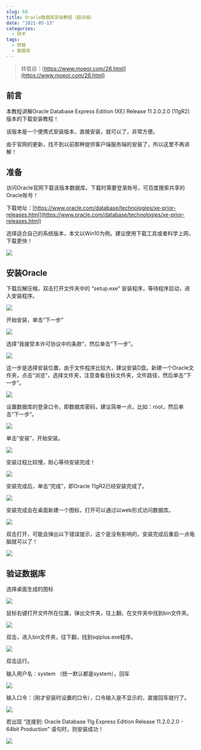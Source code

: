 ```yaml
---
slug: 68
title: Oracle数据库安装教程（超详细）
date: "2021-05-13"
categories: 
  - 技术
tags: 
  - 转载
  - 数据库
---
```





>转载自：[https://www.moeor.com/26.html](https://www.moeor.com/26.html)

## 前言

本教程讲解Oracle Database Express Edition (XE) Release 11.2.0.2.0 (11gR2)版本的下载安装教程！

该版本是一个便携式安装版本，直接安装，就可以了，非常方便。

由于官网的更新，找不到以前那种提供客户端服务端的安装了，所以这里不再讲解！

## 准备

访问Oracle官网下载该版本数据库。下载时需要登录账号，可百度搜索共享的Oracle账号！

下载地址：[https://www.oracle.com/database/technologies/xe-prior-releases.html](https://www.oracle.com/database/technologies/xe-prior-releases.html)

选择适合自己的系统版本，本文以Win10为例。建议使用下载工具或者科学上网，下载更快！

![](https://imgurl.zburu.com/images/2021/05/11/99cc9b081e46194f8b640e2f352d89f6.png)

## 安装Oracle

下载后解压缩，双击打开文件夹中的 “setup.exe" 安装程序，等待程序启动，进入安装程序。

![](https://imgurl.zburu.com/images/2021/05/13/df3abc5a83b7c91f00cf6cf567e1b359.png)

开始安装，单击“下一步”

![](https://imgurl.zburu.com/images/2021/05/13/6b374bd36f944a00280fab1e2f815373.png)

选择“我接受本许可协议中的条款”，然后单击“下一步”。

![](https://imgurl.zburu.com/images/2021/05/13/3d6083366f666aec5501c49f1e779d32.png)

这一步是选择安装位置，由于文件程序比较大，建议安装D盘。新建一个Oracle文件夹，点击“浏览”，选择文件夹，注意查看目标文件夹，文件路径，然后单击“下一步”。

![](https://imgurl.zburu.com/images/2021/05/13/5e499a1e837713df54db8b0b30158597.png)

设置数据库的登录口令，即数据库密码，建议简单一点，比如：root，然后单击“下一步”。

![](https://imgurl.zburu.com/images/2021/05/13/e3e27b7444149da7bad8697ae5ed6e8f.png)

单击“安装”，开始安装。

![](https://imgurl.zburu.com/images/2021/05/13/fa6e9c01746ab85be71069ceaaff3f9d.png)

安装过程比较慢，耐心等待安装完成！

![](https://imgurl.zburu.com/images/2021/05/13/c546d78497d65d38ed9edb0a65a0cf9c.png)

安装完成后，单击“完成”，即Oracle 11gR2已经安装完成了。

![](https://imgurl.zburu.com/images/2021/05/13/40bffb1334b9db9aec7b7ad1947539ca.png)

安装完成会在桌面新建一个图标，打开可以通过以web形式访问数据库。

![](https://imgurl.zburu.com/images/2021/05/13/04d4abda4d784b316a2e59d33df4027a.png)

双击打开，可能会弹出以下错误提示，这个是没有影响的，安装完成后重启一点电脑就可以了！

![](https://imgurl.zburu.com/images/2021/05/13/6b0a4050880c0304e2f0b9f11a6a68d3.png)

## 验证数据库

选择桌面生成的图标

![](https://imgurl.zburu.com/images/2021/05/13/04d4abda4d784b316a2e59d33df4027a.png)

鼠标右键打开文件所在位置，弹出文件夹，往上翻，在文件夹中找到bin文件夹。

![](https://imgurl.zburu.com/images/2021/05/13/dfb0416ef070cf8a0d40346978711b27.png)

双击，进入bin文件夹，往下翻，找到sqlplus.exe程序。

![](https://imgurl.zburu.com/images/2021/05/13/c7d4881fd814068a2f80a2cb93e84446.png)

双击运行。


输入用户名：system （统一默认都是system），回车

![](https://imgurl.zburu.com/images/2021/05/13/8b4fd08621b9be9e8d21dc2139197408.png)

输入口令：（刚才安装时设置的口令），口令输入是不显示的，直接回车就行了。

![](https://imgurl.zburu.com/images/2021/05/13/a0f5417730e52a5a0f1693958364ea7e.png)

若出现 “连接到: Oracle Database 11g Express Edition Release 11.2.0.2.0 - 64bit Production” 语句时，则安装成功！

![](https://imgurl.zburu.com/images/2021/05/13/d13a463bde29e2148c9984468b7b67e5.png)

